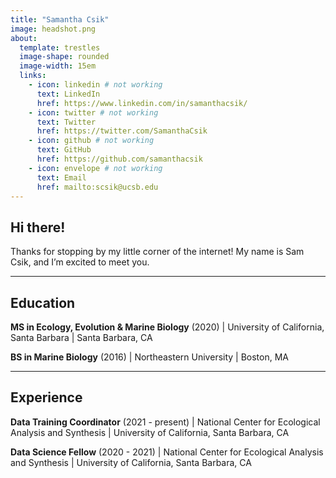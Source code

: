 ```yaml
---
title: "Samantha Csik"
image: headshot.png
about: 
  template: trestles
  image-shape: rounded
  image-width: 15em
  links:
    - icon: linkedin # not working
      text: LinkedIn
      href: https://www.linkedin.com/in/samanthacsik/
    - icon: twitter # not working
      text: Twitter
      href: https://twitter.com/SamanthaCsik
    - icon: github # not working
      text: GitHub
      href: https://github.com/samanthacsik
    - icon: envelope # not working
      text: Email
      href: mailto:scsik@ucsb.edu
---
```


## **Hi there!**

Thanks for stopping by my little corner of the internet! My name is Sam Csik, and I'm excited to meet you.

---

## **Education**

**MS in Ecology, Evolution & Marine Biology** (2020) \| University of California, Santa Barbara \| Santa Barbara, CA

**BS in Marine Biology** (2016) \| Northeastern University \| Boston, MA

---

## **Experience**

**Data Training Coordinator** (2021 - present) \| National Center for Ecological Analysis and Synthesis \| University of California, Santa Barbara, CA

**Data Science Fellow** (2020 - 2021) \| National Center for Ecological Analysis and Synthesis \| University of California, Santa Barbara, CA
